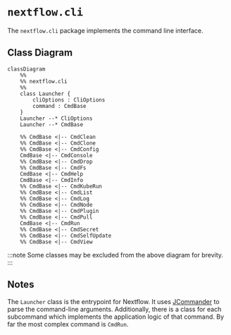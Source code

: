 
# `nextflow.cli`

The `nextflow.cli` package implements the command line interface.

## Class Diagram

```mermaid
classDiagram
    %%
    %% nextflow.cli
    %%
    class Launcher {
        cliOptions : CliOptions
        command : CmdBase
    } 
    Launcher --* CliOptions
    Launcher --* CmdBase

    %% CmdBase <|-- CmdClean
    %% CmdBase <|-- CmdClone
    %% CmdBase <|-- CmdConfig
    CmdBase <|-- CmdConsole
    %% CmdBase <|-- CmdDrop
    %% CmdBase <|-- CmdFs
    CmdBase <|-- CmdHelp
    CmdBase <|-- CmdInfo
    %% CmdBase <|-- CmdKubeRun
    %% CmdBase <|-- CmdList
    %% CmdBase <|-- CmdLog
    %% CmdBase <|-- CmdNode
    %% CmdBase <|-- CmdPlugin
    %% CmdBase <|-- CmdPull
    CmdBase <|-- CmdRun
    %% CmdBase <|-- CmdSecret
    %% CmdBase <|-- CmdSelfUpdate
    %% CmdBase <|-- CmdView
```

:::note
Some classes may be excluded from the above diagram for brevity.
:::

## Notes

The `Launcher` class is the entrypoint for Nextflow. It uses [JCommander](https://jcommander.org/) to parse the command-line arguments. Additionally, there is a class for each subcommand which implements the application logic of that command. By far the most complex command is `CmdRun`.
